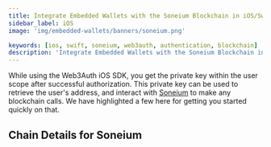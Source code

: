 ```yaml
---
title: Integrate Embedded Wallets with the Soneium Blockchain in iOS/Swift Applications
sidebar_label: iOS
image: 'img/embedded-wallets/banners/soneium.png'

keywords: [ios, swift, soneium, web3auth, authentication, blockchain]
description: 'Integrate Embedded Wallets with the Soneium Blockchain in iOS/Swift Applications | Embedded Wallets'
---
```



While using the Web3Auth iOS SDK, you get the private key within the user scope after successful authorization. This private key can be used to retrieve the user's address, and interact with [Soneium](https://ethereum.org/) to make any blockchain calls. We have highlighted a few here for getting you started quickly on that.

## Chain Details for Soneium

<ChainDetailsSoneium />

<EVMInteraction />
